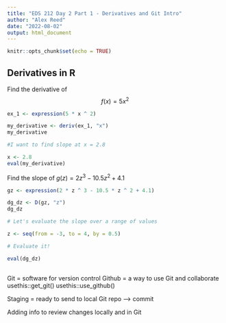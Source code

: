 ```yaml
---
title: "EDS 212 Day 2 Part 1 - Derivatives and Git Intro"
author: "Alex Reed"
date: "2022-08-02"
output: html_document
---
```


```r
knitr::opts_chunk$set(echo = TRUE)
```

## Derivatives in R

Find the derivative of $$f(x) = 5x^2$$

```r

ex_1 <- expression(5 * x ^ 2)

my_derivative <- deriv(ex_1, "x")
my_derivative

#I want to find slope at x = 2.8

x <- 2.8
eval(my_derivative)

```

Find the slope of $g(z) = 2z^3-10.5z^2+4.1$

```r
gz <- expression(2 * z ^ 3 - 10.5 * z ^ 2 + 4.1)

dg_dz <- D(gz, "z")
dg_dz

# Let's evaluate the slope over a range of values

z <- seq(from = -3, to = 4, by = 0.5)

# Evaluate it!

eval(dg_dz)
  

```

Git = software for version control
Github = a way to use Git and collaborate 
usethis::get_git()
usethis::use_github()

Staging = ready to send to local Git repo --> commit 

Adding info to review changes locally and in Git
